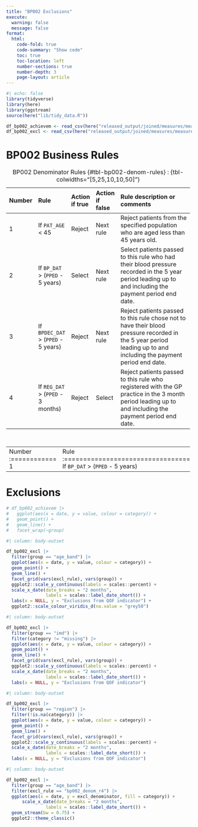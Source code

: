 ```yaml
---
title: "BP002 Exclusions"
execute:
  warning: false
  message: false
format:
  html:
    code-fold: true
    code-summary: "Show code"
    toc: true
    toc-location: left
    number-sections: true
    number-depth: 3
    page-layout: article
---
```


```r
#| echo: false
library(tidyverse)
library(here)
library(ggstream)
source(here("lib/tidy_data.R"))
```

```r
df_bp002_achievem <- read_csv(here("released_output/joined/measures/measures_bp002_achievem.csv"))
df_bp002_excl <- read_csv(here("released_output/joined/measures/measures_bp002_excl.csv"))
```

# BP002 Business Rules

:::{.column-body-outset}
+-------------+-----------------------------------------+----------------+-----------------+-------------------------------------------------------------------------------------------------------------------------------------------------------------------+
| Number      | Rule                                    | Action if true | Action if false | Rule description or comments                                                                                                                                      |                                                                                                                                   
+:============+:========================================+:===============+:================+:==================================================================================================================================================================+
| 1           | If `PAT_AGE` \< 45                      | Reject         | Next rule       | Reject patients from the specified population who are aged less than 45 years old.                                                                                |
+-------------+-----------------------------------------+----------------+-----------------+-------------------------------------------------------------------------------------------------------------------------------------------------------------------+
| 2           | If `BP_DAT` \> (`PPED` - 5 years)       | Select         | Next rule       | Select patients passed to this rule who had their blood pressure recorded in the 5 year period leading up to and including the payment period end date.           |
+-------------+-----------------------------------------+----------------+-----------------+-------------------------------------------------------------------------------------------------------------------------------------------------------------------+
| 3           | If `BPDEC_DAT` \> (`PPED` - 5 years)    | Reject         | Next rule       | Reject patients passed to this rule chose not to have their blood pressure recorded in the 5 year period leading up to and including the payment period end date. |
+-------------+-----------------------------------------+----------------+-----------------+-------------------------------------------------------------------------------------------------------------------------------------------------------------------+
| 4           | If `REG_DAT` \> (`PPED` - 3 months)     | Reject         | Select          | Reject patients passed to this rule who registered with the GP practice in the 3 month period leading up to and including the payment period end date.            |
+-------------+-----------------------------------------+----------------+-----------------+-------------------------------------------------------------------------------------------------------------------------------------------------------------------+
: BP002 Denominator Rules {#tbl-bp002-denom-rules}
: {tbl-colwidths="[5,25,10,10,50]"}
:::

:::{.column-body-outset}
+-------------+-----------------------------------------+----------------+-----------------+-------------------------------------------------------------------------------------------------------------------------------------------------------------------+
| Number      | Rule                                    | Action if true | Action if false | Rule description or comments                                                                                                                                      |                                                                                                                                   
+:============+:========================================+:===============+:================+:==================================================================================================================================================================+
| 1           | If `BP_DAT` \> (`PPED` - 5 years)       | Select         | Reject          | Select patients from the denominator who had their blood pressure recorded in the 5 year period leading up to and including the payment period end date. Reject the remaining patients. |
+-------------+-----------------------------------------+----------------+-----------------+-------------------------------------------------------------------------------------------------------------------------------------------------------------------+
: BP002 Numerator Rule {#tbl-bp002-num-rules}
: {tbl-colwidths="[5,25,10,10,50]"}
:::


# Exclusions
```r

# df_bp002_achievem |>
#   ggplot(aes(x = date, y = value, colour = category)) +
#   geom_point() +
#   geom_line() +
#   facet_wrap(~group)
```

```r
#| column: body-outset

df_bp002_excl |>
  filter(group == "age_band") |>
  ggplot(aes(x = date, y = value, colour = category)) +
  geom_point() +
  geom_line() +
  facet_grid(vars(excl_rule), vars(group)) +
  ggplot2::scale_y_continuous(labels = scales::percent) +
  scale_x_date(date_breaks = "2 months",
               labels = scales::label_date_short()) +
  labs(x = NULL, y = "Exclusions from QOF indicator") +
  ggplot2::scale_colour_viridis_d(na.value = "grey50")
```

```r
#| column: body-outset

df_bp002_excl |>
  filter(group == "imd") |>
  filter(category != "missing") |>
  ggplot(aes(x = date, y = value, colour = category)) +
  geom_point() +
  geom_line() +
  facet_grid(vars(excl_rule), vars(group)) +
  ggplot2::scale_y_continuous(labels = scales::percent) +
  scale_x_date(date_breaks = "2 months",
               labels = scales::label_date_short()) +
  labs(x = NULL, y = "Exclusions from QOF indicator")
```

```r
#| column: body-outset

df_bp002_excl |>
  filter(group == "region") |>
  filter(!is.na(category)) |>
  ggplot(aes(x = date, y = value, colour = category)) +
  geom_point() +
  geom_line() +
  facet_grid(vars(excl_rule), vars(group)) +
  ggplot2::scale_y_continuous(labels = scales::percent) +
  scale_x_date(date_breaks = "2 months",
               labels = scales::label_date_short()) +
  labs(x = NULL, y = "Exclusions from QOF indicator")
```

```r
#| column: body-outset

df_bp002_excl |>
  filter(group == "age_band") |>
  filter(excl_rule == "bp002_denom_r4") |>
  ggplot(aes(x = date, y = excl_denominator, fill = category)) +
      scale_x_date(date_breaks = "2 months",
               labels = scales::label_date_short()) +
  geom_stream(bw = 0.75) +
  ggplot2::theme_classic() 
```